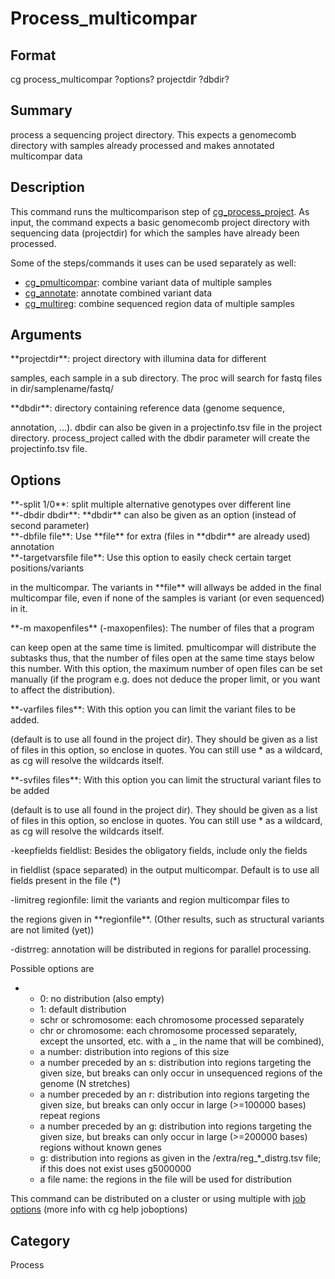 = Process_multicompar =

== Format ==
cg process_multicompar ?options? projectdir ?dbdir?

== Summary ==
process a sequencing project directory. 
This expects a genomecomb directory with samples already processed and
makes annotated multicompar data

== Description ==
This command runs the multicomparison step of [[cg_process_project]].
As input, the command expects a basic genomecomb project directory with
sequencing data (projectdir) for which the samples have already been processed.

Some of the steps/commands it uses can be used separately as well:
* [[cg_pmulticompar]]: combine variant data of multiple samples
* [[cg_annotate]]: annotate combined variant data
* [[cg_multireg]]: combine sequenced region data of multiple samples

== Arguments ==
; **projectdir**: project directory with illumina data for different
samples, each sample in a sub directory. The proc will search for fastq
files in dir/samplename/fastq/
; **dbdir**: directory containing reference data (genome sequence,
annotation, ...). dbdir can also be given in a projectinfo.tsv file in the
project directory. process_project called with the dbdir parameter will
create the projectinfo.tsv file.

== Options ==
; **-split 1/0**: split multiple alternative genotypes over different line
; **-dbdir dbdir**: **dbdir** can also be given as an option (instead of second parameter)
; **-dbfile file**: Use **file** for extra (files in **dbdir** are already used) annotation 
; **-targetvarsfile file**: Use this option to easily check certain target positions/variants
in the multicompar. The variants in **file** will allways be added in the 
final multicompar file, even if none of the samples is variant (or even sequenced) in it.
; **-m maxopenfiles** (-maxopenfiles): The number of files that a program
can keep open at the same time is limited. pmulticompar will distribute
the subtasks thus, that the number of files open at the same time stays
below this number. With this option, the maximum number of open files can
be set manually (if the program e.g. does not deduce the proper limit, or
you want to affect the distribution).
; **-varfiles files**: With this option you can limit the variant files to be added.
(default is to use all found in the project dir).
They should be given as a list of files in this option, so enclose in
quotes. You can still use * as a wildcard, as cg will resolve the wildcards itself.
; **-svfiles files**: With this option you can limit the structural variant files to be added
(default is to use all found in the project dir).
They should be given as a list of files in this option, so enclose in
quotes. You can still use * as a wildcard, as cg will resolve the wildcards itself.
; -keepfields fieldlist: Besides the obligatory fields, include only the fields
in fieldlist (space separated) in the output multicompar. Default is to use all fields
present in the file (*)
; -limitreg regionfile: limit the variants and region multicompar files to
the regions given in **regionfile**. (Other results, such as structural
variants are not limited (yet))
; -distrreg: annotation will be distributed in regions for parallel processing.
Possible options are
** 0: no distribution (also empty)
** 1: default distribution
** schr or schromosome: each chromosome processed separately
** chr or chromosome: each chromosome processed separately, except the unsorted, etc. with a _ in the name that will be combined),
** a number: distribution into regions of this size
** a number preceded by an s: distribution into regions targeting the given size, but breaks can only occur in unsequenced regions of the genome (N stretches)
** a number preceded by an r: distribution into regions targeting the given size, but breaks can only occur in large (>=100000 bases) repeat regions
** a number preceded by an g: distribution into regions targeting the given size, but breaks can only occur in large (>=200000 bases) regions without known genes
** g: distribution into regions as given in the <refdir>/extra/reg_*_distrg.tsv file; if this does not exist uses g5000000
** a file name: the regions in the file will be used for distribution

This command can be distributed on a cluster or using multiple with [[joboptions|job options]] (more info with cg help joboptions)

== Category ==
Process
